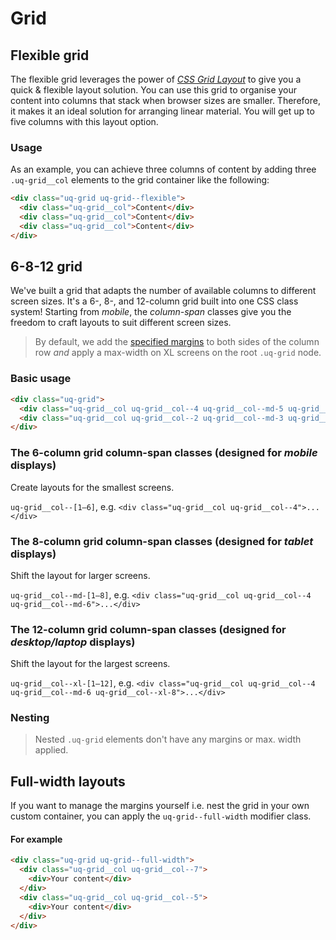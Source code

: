 
# Grid

## Flexible grid

The flexible grid leverages the power of [*CSS Grid Layout*](https://developer.mozilla.org/en-US/docs/Web/CSS/CSS_Grid_Layout)
to give you a quick & flexible layout solution. You can use this grid to
organise your content into columns that stack when browser sizes are smaller.
Therefore, it makes it an ideal solution for arranging linear material. You will
get up to five columns with this layout option.

<Story height={220} id="layout-grid--flexible-1" />

### Usage

As an example, you can achieve three columns of content by adding three
`.uq-grid__col` elements to the grid container like the following:

```html
<div class="uq-grid uq-grid--flexible">
  <div class="uq-grid__col">Content</div>
  <div class="uq-grid__col">Content</div>
  <div class="uq-grid__col">Content</div>
</div>
```

<Story height={85} id="layout-grid--flexible-2" />

## 6-8-12 grid

We've built a grid that adapts the number of available columns to different
screen sizes. It's a 6-, 8-, and 12-column grid built into one CSS class system!
Starting from _mobile_, the _column-span_ classes give you the freedom to craft
layouts to suit different screen sizes.

> By default, we add the [specified margins](?path=/docs/layout-layout--base-layout-grid-visualised#specifications-per-breakpoint)
> to both sides of the column row *and* apply a max-width on XL screens on the
> root `.uq-grid` node.

### Basic usage

```html
<div class="uq-grid">
  <div class="uq-grid__col uq-grid__col--4 uq-grid__col--md-5 uq-grid__col--xl-8">Content</div>
  <div class="uq-grid__col uq-grid__col--2 uq-grid__col--md-3 uq-grid__col--xl-4">Content</div>
</div>
```

<Story height={200} id="layout-grid--twelve-eight-six" />

### The 6-column grid column-span classes (designed for _mobile_ displays)

Create layouts for the smallest screens.

`uq-grid__col--[1—6]`, e.g. `<div class="uq-grid__col uq-grid__col--4">...</div>`

<Story height={250} id="layout-grid--twelve-eight-six-mobile" />

### The 8-column grid column-span classes (designed for _tablet_ displays)

Shift the layout for larger screens.

`uq-grid__col--md-[1—8]`, e.g. `<div class="uq-grid__col uq-grid__col--4 uq-grid__col--md-6">...</div>` 

<Story height={290} id="layout-grid--twelve-eight-six-tablet" />

### The 12-column grid column-span classes (designed for _desktop/laptop_ displays)

Shift the layout for the largest screens.

`uq-grid__col--xl-[1—12]`, e.g. `<div class="uq-grid__col uq-grid__col--4 uq-grid__col--md-6 uq-grid__col--xl-8">...</div>`

<Story height={420} id="layout-grid--twelve-eight-six-desktop" />

### Nesting

> Nested `.uq-grid` elements don't have any margins or max. width applied.

<Story height={125} id="layout-grid--twelve-eight-six-nested" />

## Full-width layouts

If you want to manage the margins yourself i.e. nest the grid in your own custom
container, you can apply the `uq-grid--full-width` modifier class.

#### For example

```html
<div class="uq-grid uq-grid--full-width">
  <div class="uq-grid__col uq-grid__col--7">
    <div>Your content</div>
  </div>
  <div class="uq-grid__col uq-grid__col--5">
    <div>Your content</div>
  </div>
</div>
```

<Story height={85} id="layout-grid--twelve-eight-six-full-width" />
